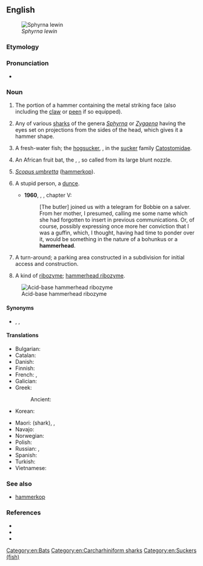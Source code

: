 ==English==

[[File:Hammerhead shark.jpg|thumb|''Sphyrna lewin'']]

===Etymology===
{{compound|en|hammer|head}}

===Pronunciation===
* {{audio|en|En-au-hammerhead.ogg|Audio (AU)}}

===Noun===
{{en-noun}}

# The portion of a hammer containing the metal striking face (also including the [[claw]] or [[peen]] if so equipped).
# {{lb|en|zoology}} Any of various [[shark]]s of the genera ''[[Sphyrna]]'' or ''[[Zygaena]]'' having the eyes set on projections from the sides of the head, which gives it a hammer shape.
# {{lb|en|zoology}} A fresh-water fish; the [[hogsucker]], {{taxlink|Hypentelium nigricans|species}}, in the [[sucker]] family [[Catostomidae]].
# {{lb|en|zoology}} An African fruit bat, the {{vern|hammer-headed fruit bat}}, {{taxlink|Hypsignathus monstrosus|species|noshow=1}}, so called from its large blunt nozzle.
# {{lb|en|zoology}} ''[[Scopus umbretta]]'' ([[hammerkop]]).
# {{lb|en|slang}} A stupid person, a [[dunce]].
#* '''1960''', {{w|P. G. Wodehouse}}, ''{{w|Jeeves in the Offing}}'', chapter V:
#*: [The butler] joined us with a telegram for Bobbie on a salver. From her mother, I presumed, calling me some name which she had forgotten to insert in previous communications. Or, of course, possibly expressing once more her conviction that I was a guffin, which, I thought, having had time to ponder over it, would be something in the nature of a bohunkus or a '''hammerhead'''.
#  A turn-around; a parking area constructed in a subdivision for initial access and construction.
# {{lb|en|biology}} A kind of [[ribozyme]]; [[hammerhead ribozyme]].
[[File:Acid_base_hammerhead_ribozyme.png|thumb|Acid-base hammerhead ribozyme]]

====Synonyms====
* {{sense|shark}} {{l|en|hammerhead shark}}, {{vern|hammer fish}}, {{vern|balance fish}}

====Translations====
{{trans-top|shark}}
* Bulgarian: {{t|bg|акула-чук|f}}
* Catalan: {{t|ca|tauró martell|m}}
* Danish: {{t|da|hammerhaj}}
* Finnish: {{t+|fi|vasarahai}}
* French: {{t+|fr|requin marteau|m}}, {{t+|fr|zygène|f}}
* Galician: {{t+|gl|peixe martelo|m}}
* Greek:
*: Ancient: {{t|grc|ζύγαινα|f}}
* Korean: {{t|ko|귀상어}}
{{trans-mid}}
* Maori: {{t|mi|mangō pare}} (shark), {{t|mi|mangōpare}}, {{t|mi|kakere}}
* Navajo: {{t|nv|łóóʼ hashkéhé bitsiiʼ dikʼání}}
* Norwegian: {{t|no|hammerhai|m}}
* Polish: {{t|pl|rekin młot|m}}
* Russian: {{t+|ru|аку́ла-мо́лот|f}}, {{t+|ru|ры́ба-мо́лот|f}}
* Spanish: {{t|es|cornudilla|f}}
* Turkish: {{t|tr|çekiç başlı köpek balığı}}
* Vietnamese: {{t|vi|cá mập đầu búa}}
{{trans-bottom}}

===See also===
* [[hammerkop]]

===References===
* {{pedia}}
* {{R:OneLook}}
* {{R:Century 1911}}

[[Category:en:Bats]]
[[Category:en:Carcharhiniform sharks]]
[[Category:en:Suckers (fish)]]